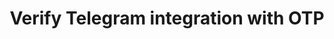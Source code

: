 ---
title: Verify Telegram integration with OTP
openapi: 'POST /api/v1/{persona}/integrations/telegram/verify'
---
